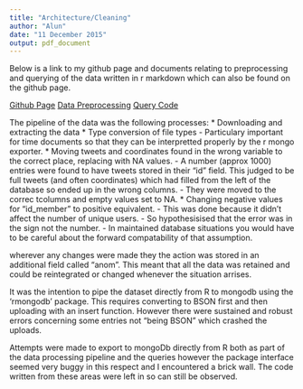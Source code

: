 ```yaml
---
title: "Architecture/Cleaning"
author: "Alun"
date: "11 December 2015"
output: pdf_document
---
```


Below is a link to my github page and documents relating to preprocessing and querying of the data written in r markdown which can also be found on the github page. 

[Github Page](https://github.com/alunmeredith/FoundDataScience/tree/master/CourseWork2)
[Data Preprocessing](http://rpubs.com/alunmeredith/Pipeline)
[Query Code](http://rpubs.com/alunmeredith/Coursework2)

The pipeline of the data was the following processes: 
  * Downloading and extracting the data
  * Type conversion of file types
      - Particulary important for time documents so that they can be interpretted properly by the r mongo exporter. 
  * Moving tweets and coordinates found in the wrong variable to the correct place, replacing with NA values.
      - A number (approx 1000) entries were found to have tweets stored in their "id" field. This judged to be full tweets (and often coordinates) which had filled from the left of the database so ended up in the wrong columns. 
      - They were moved to the correc tcolumns and empty values set to NA. 
  * Changing negative values for "id_member" to positive equivalent. 
      - This was done because it didn't affect the number of unique users.
      - So hypothesisised that the error was in the sign not the number. 
      - In maintained database situations you would have to be careful about the forward compatability of that assumption.

wherever any changes were made they the action was stored in an additional field called "anom". This meant that all the data was retained and could be reintegrated or changed whenever the situation arrises. 

It was the intention to pipe the dataset directly from R to mongodb using the 'rmongodb' package. This requires converting to BSON first and then uploading with an insert function. However there were sustained and robust errors concerning some entries not "being BSON" which crashed the uploads. 

Attempts were made to export to mongoDb directly from R both as part of the data processing pipeline and the queries however the package interface seemed very buggy in this respect and I encountered a brick wall. The code written from these areas were left in so can still be observed. 